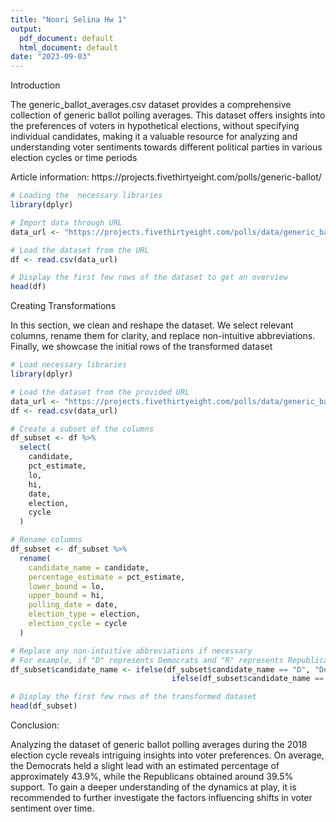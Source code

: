 ```yaml
---
title: "Noori Selina Hw 1"
output:
  pdf_document: default
  html_document: default
date: "2023-09-03"
---
```

Introduction 

The generic_ballot_averages.csv dataset provides a comprehensive collection of generic ballot polling averages. This dataset offers insights into the preferences of voters in hypothetical elections, without specifying individual candidates, making it a valuable resource for analyzing and understanding voter sentiments towards different political parties in various election cycles or time periods

Article information: https://projects.fivethirtyeight.com/polls/generic-ballot/

```r
# Loading the  necessary libraries
library(dplyr)

# Import data through URL
data_url <- "https://projects.fivethirtyeight.com/polls/data/generic_ballot_averages.csv"

# Load the dataset from the URL
df <- read.csv(data_url)

# Display the first few rows of the dataset to get an overview
head(df)

```

Creating Transformations

In this section, we clean and reshape the dataset. We select relevant columns, rename them for clarity, and replace non-intuitive abbreviations. Finally, we showcase the initial rows of the transformed dataset
```r
# Load necessary libraries
library(dplyr)

# Load the dataset from the provided URL
data_url <- "https://projects.fivethirtyeight.com/polls/data/generic_ballot_averages.csv"
df <- read.csv(data_url)

# Create a subset of the columns
df_subset <- df %>%
  select(
    candidate,
    pct_estimate,
    lo,
    hi,
    date,
    election,
    cycle
  )

# Rename columns 
df_subset <- df_subset %>%
  rename(
    candidate_name = candidate,
    percentage_estimate = pct_estimate,
    lower_bound = lo,
    upper_bound = hi,
    polling_date = date,
    election_type = election,
    election_cycle = cycle
  )

# Replace any non-intuitive abbreviations if necessary
# For example, if "D" represents Democrats and "R" represents Republicans:
df_subset$candidate_name <- ifelse(df_subset$candidate_name == "D", "Democrats", 
                                    ifelse(df_subset$candidate_name == "R", "Republicans", df_subset$candidate_name))

# Display the first few rows of the transformed dataset
head(df_subset)

```

Conclusion:

Analyzing the dataset of generic ballot polling averages during the 2018 election cycle reveals intriguing insights into voter preferences. On average, the Democrats held a slight lead with an estimated percentage of approximately 43.9%, while the Republicans obtained around 39.5% support. To gain a deeper understanding of the dynamics at play, it is recommended to further investigate the factors influencing shifts in voter sentiment over time. 

